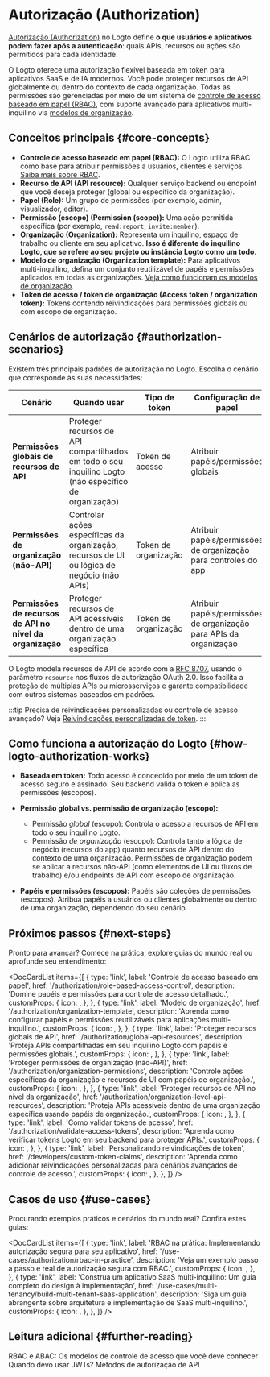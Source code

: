 
# Autorização (Authorization)

[Autorização (Authorization)](https://auth.wiki/authorization) no Logto define **o que usuários e aplicativos podem fazer após a autenticação**: quais APIs, recursos ou ações são permitidos para cada identidade.

O Logto oferece uma autorização flexível baseada em token para aplicativos SaaS e de IA modernos. Você pode proteger recursos de API globalmente ou dentro do contexto de cada organização. Todas as permissões são gerenciadas por meio de um sistema de [controle de acesso baseado em papel (RBAC)](/authorization/role-based-access-control), com suporte avançado para aplicativos multi-inquilino via [modelos de organização](/authorization/organization-template).

## Conceitos principais \{#core-concepts}

- **Controle de acesso baseado em papel (RBAC):** O Logto utiliza RBAC como base para atribuir permissões a usuários, clientes e serviços. [Saiba mais sobre RBAC](/authorization/role-based-access-control).
- **Recurso de API (API resource):** Qualquer serviço backend ou endpoint que você deseja proteger (global ou específico da organização).
- **Papel (Role):** Um grupo de permissões (por exemplo, admin, visualizador, editor).
- **Permissão (escopo) (Permission (scope)):** Uma ação permitida específica (por exemplo, `read:report`, `invite:member`).
- **Organização (Organization):** Representa um inquilino, espaço de trabalho ou cliente em seu aplicativo. **Isso é diferente do inquilino Logto, que se refere ao seu projeto ou instância Logto como um todo**.
- **Modelo de organização (Organization template):** Para aplicativos multi-inquilino, defina um conjunto reutilizável de papéis e permissões aplicados em todas as organizações. [Veja como funcionam os modelos de organização](/authorization/organization-template).
- **Token de acesso / token de organização (Access token / organization token):** Tokens contendo reivindicações para permissões globais ou com escopo de organização.

## Cenários de autorização \{#authorization-scenarios}

Existem três principais padrões de autorização no Logto. Escolha o cenário que corresponde às suas necessidades:

| Cenário                                                   | Quando usar                                                                                           | Tipo de token        | Configuração de papel                                              | Saiba mais                                                                                          |
| --------------------------------------------------------- | ----------------------------------------------------------------------------------------------------- | -------------------- | ------------------------------------------------------------------ | --------------------------------------------------------------------------------------------------- |
| **Permissões globais de recursos de API**                 | Proteger recursos de API compartilhados em todo o seu inquilino Logto (não específico de organização) | Token de acesso      | Atribuir papéis/permissões globais                                 | [Proteger recursos globais de API](/authorization/global-api-resources)                             |
| **Permissões de organização (não-API)**                   | Controlar ações específicas da organização, recursos de UI ou lógica de negócio (não APIs)            | Token de organização | Atribuir papéis/permissões de organização para controles do app    | [Proteger permissões de organização (não-API)](/authorization/organization-permissions)             |
| **Permissões de recursos de API no nível da organização** | Proteger recursos de API acessíveis dentro de uma organização específica                              | Token de organização | Atribuir papéis/permissões de organização para APIs da organização | [Proteger recursos de API no nível da organização](/authorization/organization-level-api-resources) |

O Logto modela recursos de API de acordo com a [RFC 8707](https://auth.wiki/resource-indicator), usando o parâmetro `resource` nos fluxos de autorização OAuth 2.0. Isso facilita a proteção de múltiplas APIs ou microsserviços e garante compatibilidade com outros sistemas baseados em padrões.

:::tip
Precisa de reivindicações personalizadas ou controle de acesso avançado? Veja [Reivindicações personalizadas de token](/developers/custom-token-claims).
:::

## Como funciona a autorização do Logto \{#how-logto-authorization-works}

- **Baseada em token:** Todo acesso é concedido por meio de um token de acesso seguro e assinado. Seu backend valida o token e aplica as permissões (escopos).
- **Permissão global vs. permissão de organização (escopo):**

  - Permissão _global_ (escopo): Controla o acesso a recursos de API em todo o seu inquilino Logto.
  - Permissão _de organização_ (escopo): Controla tanto a lógica de negócio (recursos do app) quanto recursos de API dentro do contexto de uma organização. Permissões de organização podem se aplicar a recursos não-API (como elementos de UI ou fluxos de trabalho) e/ou endpoints de API com escopo de organização.

- **Papéis e permissões (escopos):** Papéis são coleções de permissões (escopos). Atribua papéis a usuários ou clientes globalmente ou dentro de uma organização, dependendo do seu cenário.

## Próximos passos \{#next-steps}

Pronto para avançar? Comece na prática, explore guias do mundo real ou aprofunde seu entendimento:

<DocCardList
  items={[
    {
      type: 'link',
      label: 'Controle de acesso baseado em papel',
      href: '/authorization/role-based-access-control',
      description: 'Domine papéis e permissões para controle de acesso detalhado.',
      customProps: {
        icon: <Role />,
      },
    },
    {
      type: 'link',
      label: 'Modelo de organização',
      href: '/authorization/organization-template',
      description:
        'Aprenda como configurar papéis e permissões reutilizáveis para aplicações multi-inquilino.',
      customProps: {
        icon: <OrgTemplate />,
      },
    },
    {
      type: 'link',
      label: 'Proteger recursos globais de API',
      href: '/authorization/global-api-resources',
      description:
        'Proteja APIs compartilhadas em seu inquilino Logto com papéis e permissões globais.',
      customProps: {
        icon: <Api />,
      },
    },
    {
      type: 'link',
      label: 'Proteger permissões de organização (não-API)',
      href: '/authorization/organization-permissions',
      description:
        'Controle ações específicas da organização e recursos de UI com papéis de organização.',
      customProps: {
        icon: <Users />,
      },
    },
    {
      type: 'link',
      label: 'Proteger recursos de API no nível da organização',
      href: '/authorization/organization-level-api-resources',
      description:
        'Proteja APIs acessíveis dentro de uma organização específica usando papéis de organização.',
      customProps: {
        icon: <Api />,
      },
    },
    {
      type: 'link',
      label: 'Como validar tokens de acesso',
      href: '/authorization/validate-access-tokens',
      description: 'Aprenda como verificar tokens Logto em seu backend para proteger APIs.',
      customProps: {
        icon: <Security />,
      },
    },
    {
      type: 'link',
      label: 'Personalizando reivindicações de token',
      href: '/developers/custom-token-claims',
      description:
        'Aprenda como adicionar reivindicações personalizadas para cenários avançados de controle de acesso.',
      customProps: {
        icon: <Jwt />,
      },
    },
  ]}
/>

## Casos de uso \{#use-cases}

Procurando exemplos práticos e cenários do mundo real? Confira estes guias:

<DocCardList
  items={[
    {
      type: 'link',
      label: 'RBAC na prática: Implementando autorização segura para seu aplicativo',
      href: '/use-cases/authorization/rbac-in-practice',
      description: 'Veja um exemplo passo a passo e real de autorização segura com RBAC.',
      customProps: {
        icon: <Guides />,
      },
    },
    {
      type: 'link',
      label:
        'Construa um aplicativo SaaS multi-inquilino: Um guia completo do design à implementação',
      href: '/use-cases/multi-tenancy/build-multi-tenant-saas-application',
      description:
        'Siga um guia abrangente sobre arquitetura e implementação de SaaS multi-inquilino.',
      customProps: {
        icon: <OrgTemplate />,
      },
    },
  ]}
/>

## Leitura adicional \{#further-reading}

<Url href="https://blog.logto.io/rbac-and-abac">
  RBAC e ABAC: Os modelos de controle de acesso que você deve conhecer
</Url>
<Url href="https://blog.logto.io/when-should-i-use-jwts">Quando devo usar JWTs?</Url>
<Url href="https://blog.logto.io/api-authorization-methods">Métodos de autorização de API</Url>
